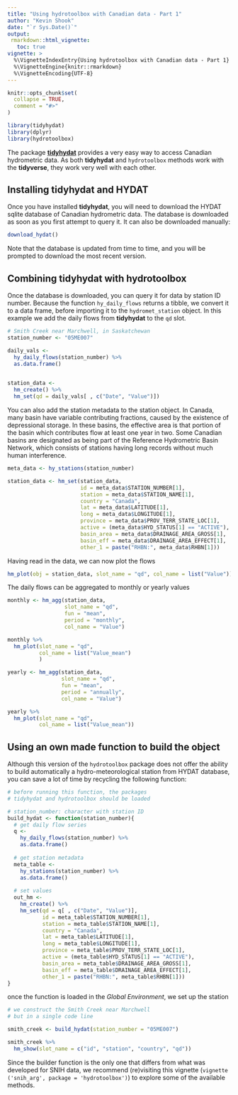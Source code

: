 ```yaml
---
title: "Using hydrotoolbox with Canadian data - Part 1"
author: "Kevin Shook"
date: "`r Sys.Date()`"
output: 
 rmarkdown::html_vignette:
   toc: true
vignette: >
  %\VignetteIndexEntry{Using hydrotoolbox with Canadian data - Part 1}
  %\VignetteEngine{knitr::rmarkdown}
  %\VignetteEncoding{UTF-8}
---
```


```r
knitr::opts_chunk$set(
  collapse = TRUE,
  comment = "#>"
)
```

```r
library(tidyhydat)
library(dplyr)
library(hydrotoolbox)
```

The package [**tidyhydat**](https://CRAN.R-project.org/package=tidyhydat)
provides a very easy way to access Canadian hydrometric data. As both **tidyhydat** and 
`hydrotoolbox` methods work with the **tidyverse**, they work very well with each 
other.

## Installing tidyhydat and HYDAT

Once you have installed **tidyhydat**, you will need to download the HYDAT sqlite database of
Canadian hydrometric data. The database is downloaded as soon as you first attempt to query it. 
It can also be downloaded manually:
```r
download_hydat()
```

Note that the database is updated from time to time, and you will be prompted to download 
the most recent version.

## Combining tidyhydat with hydrotoolbox

Once the database is downloaded, you can query it for data by station ID number.
Because the function `hy_daily_flows` returns a tibble, we convert it to a data frame, before
importing it to the `hydromet_station` object. In this example we add the daily flows from
**tidyhydat** to the `qd` slot.

```r
# Smith Creek near Marchwell, in Saskatchewan
station_number <- "05ME007"    

daily_vals <- 
  hy_daily_flows(station_number) %>%
  as.data.frame()
  

station_data <- 
  hm_create() %>%
  hm_set(qd = daily_vals[ , c("Date", "Value")])
```

You can also add the station metadata to the station object. In Canada, many basin have variable
contributing fractions, caused by the existence of depressional storage. In these basins, 
the effective area is that portion of the basin which contributes flow at least one year in two.
Some Canadian basins are designated as being part of the Reference Hydrometric Basin Network,
which consists of stations having long records without much human interference. 

```r
meta_data <- hy_stations(station_number)

station_data <- hm_set(station_data, 
                       id = meta_data$STATION_NUMBER[1],
                       station = meta_data$STATION_NAME[1], 
                       country = "Canada",
                       lat = meta_data$LATITUDE[1],
                       long = meta_data$LONGITUDE[1],
                       province = meta_data$PROV_TERR_STATE_LOC[1],
                       active = (meta_data$HYD_STATUS[1] == "ACTIVE"),
                       basin_area = meta_data$DRAINAGE_AREA_GROSS[1],
                       basin_eff = meta_data$DRAINAGE_AREA_EFFECT[1],
                       other_1 = paste("RHBN:", meta_data$RHBN[1]))
```

Having read in the data, we can now plot the flows

```r
hm_plot(obj = station_data, slot_name = "qd", col_name = list("Value"))
```

The daily flows can be aggregated to monthly or yearly values

```r
monthly <- hm_agg(station_data, 
                  slot_name = "qd", 
                  fun = "mean", 
                  period = "monthly",
                  col_name = "Value")

monthly %>%
  hm_plot(slot_name = "qd",
          col_name = list("Value_mean")
          )
```

```r

yearly <- hm_agg(station_data, 
                 slot_name = "qd", 
                 fun = "mean", 
                 period = "annually", 
                 col_name = "Value")

yearly %>% 
  hm_plot(slot_name = "qd", 
          col_name = list("Value_mean"))
```

## Using an own made function to build the object

Although this version of the `hydrotoolbox` package does not offer the ability to build
automatically a hydro-meteorological station from HYDAT database, you can save a lot of 
time by recycling the following function:

```r
# before running this function, the packages
# tidyhydat and hydrotoolbox should be loaded

# station_number: character with station ID
build_hydat <- function(station_number){
  # get daily flow series
  q <-
    hy_daily_flows(station_number) %>%
    as.data.frame()
  
  # get station metadata
  meta_table <- 
    hy_stations(station_number) %>%
    as.data.frame()
  
  # set values
  out_hm <- 
    hm_create() %>%
    hm_set(qd = q[ , c("Date", "Value")], 
           id = meta_table$STATION_NUMBER[1],
           station = meta_table$STATION_NAME[1], 
           country = "Canada",
           lat = meta_table$LATITUDE[1],
           long = meta_table$LONGITUDE[1],
           province = meta_table$PROV_TERR_STATE_LOC[1],
           active = (meta_table$HYD_STATUS[1] == "ACTIVE"),
           basin_area = meta_table$DRAINAGE_AREA_GROSS[1],
           basin_eff = meta_table$DRAINAGE_AREA_EFFECT[1],
           other_1 = paste("RHBN:", meta_table$RHBN[1]))
}
```

once the function is loaded in the *Global Environment*, we set up the station

```r
# we construct the Smith Creek near Marchwell 
# but in a single code line

smith_creek <- build_hydat(station_number = "05ME007")

smith_creek %>% 
  hm_show(slot_name = c("id", "station", "country", "qd"))
```

Since the builder function is the only one that differs from what was developed for
SNIH data, we recommend (re)visiting this vignette (`vignette ('snih_arg', package = 'hydrotoolbox')`) to explore some of the available methods.
